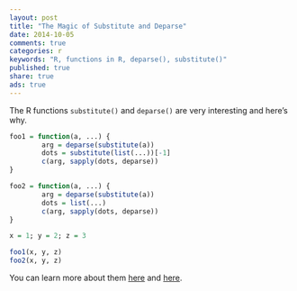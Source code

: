 ```yaml
---
layout: post
title: "The Magic of Substitute and Deparse"
date: 2014-10-05 
comments: true
categories: r
keywords: "R, functions in R, deparse(), substitute()"
published: true
share: true
ads: true
---
```


The R functions `substitute()` and `deparse()` are very interesting and here's why.
```r
foo1 = function(a, ...) {
        arg = deparse(substitute(a))
        dots = substitute(list(...))[-1]
        c(arg, sapply(dots, deparse))
}

foo2 = function(a, ...) {
        arg = deparse(substitute(a))
        dots = list(...)
        c(arg, sapply(dots, deparse))
}

x = 1; y = 2; z = 3

foo1(x, y, z)
foo2(x, y, z)
```

You can learn more about them [here](http://stackoverflow.com/questions/5754367/using-substitute-to-get-argument-name-with) and [here](http://stackoverflow.com/questions/3057341/how-to-use-rs-ellipsis-feature-when-writing-your-own-function).